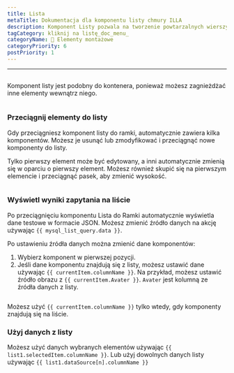 ```yaml
---
title: Lista
metaTitle: Dokumentacja dla komponentu listy chmury ILLA
description: Komponent Listy pozwala na tworzenie powtarzalnych wierszy danych, których wygląd i poczucie są przez Ciebie zdefiniowane.
tagCategory: kliknij na listę_doc_menu_
categoryName: 🧬 Elementy montażowe
categoryPriority: 6
postPriority: 1
---
```


* * *

## <Heading hidden>Lista</Heading>

Komponent listy jest podobny do kontenera, ponieważ możesz zagnieżdżać inne elementy wewnątrz niego.

<img
  src='https://cdn.illacloud.com/official-website/img/docs/assemble/list.png'
  alt=""
/>

### Przeciągnij elementy do listy

Gdy przeciągniesz komponent listy do ramki, automatycznie zawiera kilka komponentów. Możesz je usunąć lub zmodyfikować i przeciągnąć nowe komponenty do listy. 

Tylko pierwszy element może być edytowany, a inni automatycznie zmienią się w oparciu o pierwszy element. Możesz również skupić się na pierwszym elemencie i przeciągnąć pasek, aby zmienić wysokość.

<img
  src='https://cdn.illacloud.com/official-website/img/docs/assemble/list1.png'
  alt=""
/>

### Wyświetl wyniki zapytania na liście

Po przeciągnięciu komponentu Lista do Ramki automatycznie wyświetla dane testowe w formacie JSON. Możesz zmienić źródło danych na akcję używając `{{ mysql_list_query.data }}`. 

Po ustawieniu źródła danych można zmienić dane komponentów:

1.  Wybierz komponent w pierwszej pozycji. 
2.  Jeśli dane komponentu znajdują się z listy, możesz ustawić dane używając `{{ currentItem.columnName }}`. Na przykład, możesz ustawić źródło obrazu z `{{ currentItem.Avater }}`. `Avater` jest kolumną ze źródła danych z listy.

<img
  src='https://cdn.illacloud.com/official-website/img/docs/assemble/list2.png'
  alt=""
/>

Możesz użyć `{{ currentItem.columnName }}` tylko wtedy, gdy komponenty znajdują się na liście. 

### Użyj danych z listy

Możesz użyć danych wybranych elementów używając `{{ list1.selectedItem.columnName }}`. Lub użyj dowolnych danych listy używając `{{ list1.dataSource[n].columnName }}`

<img
  src='https://cdn.illacloud.com/official-website/img/docs/assemble/list3.png'
  alt=""
/>
